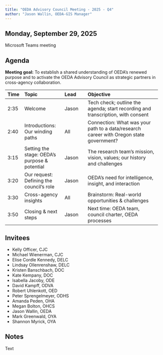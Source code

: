```yaml
---
title: "OEDA Advisory Council Meeting - 2025 - Q4"
author: "Jason Wallin, OEDA-GIS Manager"
---
```


## Monday, September 29, 2025

Microsoft Teams meeting

## Agenda {#agenda}

**Meeting goal:** To establish a shared understanding of OEDA's renewed purpose and to activate the OEDA Advisory Council as strategic partners in cross-agency collaboration.

| Time | Topic | Lead | Objective |
|:-|:----|:--|:--------|
| 2:35 | Welcome | Jason | Tech check; outline the agenda; start recording and transcription, with consent |
| 2:40 | Introductions: Our winding paths | All | Connection: What was your path to a data/research career with Oregon state government? |
| 3:15 | Setting the stage: OEDA's purpose & potential | Jason | The research team's mission, vision, values; our history and challenges |
| 3:20 | Our request: Defining the council's role | Jason | OEDA's need for intelligence, insight, and interaction |
| 3:30 | Cross-agency insights | All | Brainstorm: Real-world opportunities & challenges
| 3:50 | Closing & next steps | Jason | Next time: OEDA team, council charter, OEDA processes |




## Invitees {#invitees}

* Kelly Officer, CJC
* Michael Wienerman, CJC
* Elise Cordle Kennedy, DELC
* Lindsay Ollenrenshaw, DELC
* Kristen Banschbach, DOC
* Kate Kempany, DOC
* Isabella Jacoby, ODE
* David Kampff, ODVA
* Robert Uhlenkott, OED
* Peter Sprengelmeyer, ODHS
* Amanda Peden, OHA
* Megan Bolton, OHCS
* Jason Wallin, OEDA
* Mark Greenwald, OYA
* Shannon Myrick, OYA



## Notes{#notes}

Text